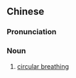 {{also|循环换气}}
==Chinese==
{{zh-forms|s=循环换气|type=22}}

===Pronunciation===
{{zh-pron
|m=xúnhuán huànqì
|cat=n
}}

===Noun===
{{zh-noun}}

# [[circular breathing]]